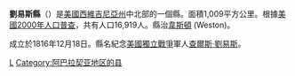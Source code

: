 {{Otheruses|劉易斯縣|subject=美國西維吉尼亞州的一個縣|other=同名的縣}}
<!--[[File:Map_of_West_Virginia_highlighting_Lewis_County.svg|250px]]-->
{{Infobox U.S. County|
 en county  = Lewis County|
 en state = West Virginia |
 county  = 劉易斯縣|
 state = 西維吉尼亞州 |
 seal = |
 map size = 225 |
 founded = [[1816|1816]] |
 seat = [[Weston,_West_Virginia|Weston]] | 
 area = 1,009 [[square_kilometre|km²]] (390 [[square_mile|mi²]]) |
 area land = 990 km² (382 mi²) |
 area water = 20 km² (8 mi²) |
 area percentage = 1.95% |
 census yr = 2000 |
 pop = 16,919 |
 density = 17 |
 web = |
|}}
'''劉易斯縣'''（{{lang-en|Lewis County}}）是[[美國|美國]][[西維吉尼亞州|西維吉尼亞州]]中北部的一個縣。面積1,009平方公里。根據[[美國2000年人口普查|美國2000年人口普查]]，共有人口16,919人。縣治[[韋斯頓_(西維吉尼亞州)|韋斯頓]] (Weston)。

成立於1816年12月18日。縣名紀念[[美國獨立戰爭|美國獨立戰爭]]軍人[[查爾斯·劉易斯|查爾斯·劉易斯]]。
{{WestVirginia-stub}}

[[Category:西弗吉尼亚州行政区划|L]]
[[Category:阿巴拉契亚地区的县|Category:阿巴拉契亚地区的县]]